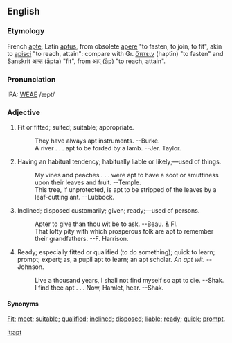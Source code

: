 ==English==
===Etymology===
French [[apte]], Latin [[aptus]], from obsolete [[apere]] "to fasten, to join, to fit", akin to [[apisci]] "to reach, attain": compare with Gr. [[ἅπτειν]] (haptīn) "to fasten" and Sanskrit [[आप्त]] (āpta) "fit", from [[आप्]] (āp) "to reach, attain".

===Pronunciation===
IPA: [[WEAE]] /æpt/

===Adjective===
# Fit or fitted; suited; suitable; appropriate.
#:    They have always apt instruments. --Burke.
#:    A river . . . apt to be forded by a lamb. --Jer. Taylor.
# Having an habitual tendency; habitually liable or likely;&mdash;used of things.
#:    My vines and peaches . . . were apt to have a soot or smuttiness upon their leaves and fruit. --Temple.
#:    This tree, if unprotected, is apt to be stripped of the leaves by a leaf-cutting ant. --Lubbock.
# Inclined; disposed customarily; given; ready;&mdash;used of persons.
#:    Apter to give than thou wit be to ask. --Beau. & Fl.
#:    That lofty pity with which prosperous folk are apt to remember their grandfathers. --F. Harrison.
# Ready; especially fitted or qualified (to do something); quick to learn; prompt; expert; as, a pupil apt to learn; an apt scholar. ''An apt wit.'' --Johnson.
#:    Live a thousand years, I shall not find myself so apt to die. --Shak.
#:    I find thee apt . . . Now, Hamlet, hear. --Shak.

====Synonyms====
[[Fit]]; [[meet]]; [[suitable]]; [[qualified]]; [[inclined]]; [[disposed]]; [[liable]]; [[ready]]; [[quick]]; [[prompt]].

<!-- material copied from Webster's Revised Unabridged Dictionary (1913) -->

[[it:apt]]